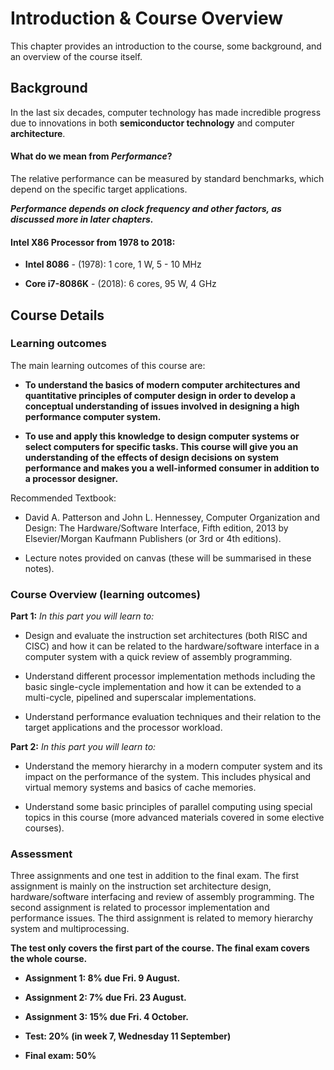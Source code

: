 # Introduction & Course Overview

This chapter provides an introduction to the course, some background, and an overview of the course itself.

::: {#CourseBackground}
## Background

In the last six decades, computer technology has made incredible progress due to innovations in both **semiconductor technology** and computer **architecture**.

<!-- Add graph figure here -->

#### What do we mean from *Performance*?

<!-- Add relative performance graph here -->

The relative performance can be measured by standard benchmarks, which depend on the specific target applications.

***Performance depends on clock frequency and other factors, as discussed more in later chapters.***

<!-- Clock rate & power consumption graph -->

#### Intel X86 Processor from 1978 to 2018: 

-   **Intel 8086** - (1978): 1 core, 1 W, 5 - 10 MHz

-   **Core i7-8086K** - (2018): 6 cores, 95 W, 4 GHz
:::

:::::: {#CourseDetails}
## Course Details

::: {#LearningOutcomes}
### Learning outcomes

The main learning outcomes of this course are:

-   **To understand the basics of modern computer architectures and quantitative principles of computer design in order to develop a conceptual understanding of issues involved in designing a high performance computer system.**

-   **To use and apply this knowledge to design computer systems or select computers for specific tasks. This course will give you an understanding of the effects of design decisions on system performance and makes you a well-informed consumer in addition to a processor designer.**

Recommended Textbook:

-   David A. Patterson and John L. Hennessey, Computer Organization and Design: The Hardware/Software Interface, Fifth edition, 2013 by Elsevier/Morgan Kaufmann Publishers (or 3rd or 4th editions).

-   Lecture notes provided on canvas (these will be summarised in these notes).
:::

::: {#CourseOverview}
### Course Overview (learning outcomes)

**Part 1:** *In this part you will learn to:*

-   Design and evaluate the instruction set architectures (both RISC and CISC) and how it can be related to the hardware/software interface in a computer system with a quick review of assembly programming.

-   Understand different processor implementation methods including the basic single-cycle implementation and how it can be extended to a multi-cycle, pipelined and superscalar implementations.

-   Understand performance evaluation techniques and their relation to the target applications and the processor workload.

**Part 2:** *In this part you will learn to:*

-   Understand the memory hierarchy in a modern computer system and its impact on the performance of the system. This includes physical and virtual memory systems and basics of cache memories.

-   Understand some basic principles of parallel computing using special topics in this course (more advanced materials covered in some elective courses).
:::

::: {#Assessment}
### Assessment

Three assignments and one test in addition to the final exam. The first assignment is mainly on the instruction set architecture design, hardware/software interfacing and review of assembly programming. The second assignment is related to processor implementation and performance issues. The third assignment is related to memory hierarchy system and multiprocessing.

**The test only covers the first part of the course. The final exam covers the whole course.**

-   **Assignment 1: 8% due Fri. 9 August.**

-   **Assignment 2: 7% due Fri. 23 August.**

-   **Assignment 3: 15% due Fri. 4 October.**

-   **Test: 20% (in week 7, Wednesday 11 September)**

-   **Final exam: 50%**
:::
::::::